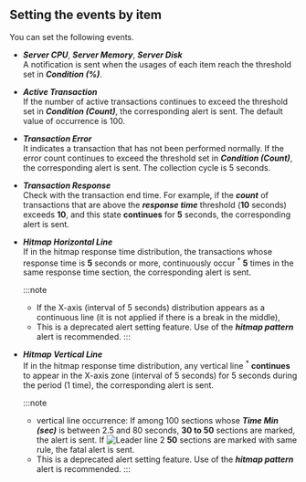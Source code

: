 ## Setting the events by item

You can set the following events.

-   **_Server CPU_**, **_Server Memory_**, **_Server Disk_**<br/>
    A notification is sent when the usages of each item reach the threshold set in **_Condition (%)_**.

-   **_Active Transaction_**<br/>
    If the number of active transactions continues to exceed the threshold set in **_Condition (Count)_**, the corresponding alert is sent. The default value of occurrence is 100.

-   **_Transaction Error_**<br/>
    It indicates a transaction that has not been performed normally. If the error count continues to exceed the threshold set in **_Condition (Count)_**, the corresponding alert is sent. The collection cycle is 5 seconds.

-   **_Transaction Response_**<br/>
    Check with the transaction end time. For example, if the **_count_** of transactions that are above the **_response time_** threshold (**10** seconds) exceeds **10**, and this state **continues** for **5** seconds, the corresponding alert is sent.

-   **_Hitmap Horizontal Line_**<br/>
    If in the hitmap response time distribution, the transactions whose response time is **5** seconds or more, continuously occur <sup>\*</sup> **5** times in the same response time section, the corresponding alert is sent.

    :::note

    -   If the X-axis (interval of 5 seconds) distribution appears as a continuous line (it is not applied if there is a break in the middle),
    -   This is a deprecated alert setting feature. Use of the **_hitmap pattern_** alert is recommended.
    :::

-   **_Hitmap Vertical Line_**<br/>
    If in the hitmap response time distribution, any vertical line <sup>\*</sup> **continues** to appear in the X-axis zone (interval of 5 seconds) for 5 seconds during the period (1 time), the corresponding alert is sent.

    :::note

    -   vertical line occurrence: If among 100 sections whose **_Time Min (sec)_** is between 2.5 and 80 seconds, **30 to 50** sections are marked, the <span class='slow'>alert</span> is sent. If ![Leader line 2](/img/number-02.png) **50** sections are marked with same rule, the <span class='vslow'>fatal alert</span> is sent.
    -   This is a deprecated alert setting feature. Use of the **_hitmap pattern_** alert is recommended.
    :::
